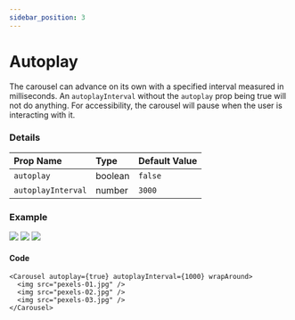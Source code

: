 ```yaml
---
sidebar_position: 3
---
```



# Autoplay

The carousel can advance on its own with a specified interval measured in milliseconds. An `autoplayInterval` without the `autoplay` prop being true will not do anything.
For accessibility, the carousel will pause when the user is interacting with it.

### Details

| Prop Name          | Type    | Default Value |
| :----------------- | :------ | :------------ |
| `autoplay`         | boolean | `false`       |
| `autoplayInterval` | number  | `3000`        |

### Example

<Carousel autoplay={true} autoplayInterval={1000} wrapAround>
  <img src="/open-source/nuka-carousel/img/pexels-01.jpg" />
  <img src="/open-source/nuka-carousel/img/pexels-02.jpg" />
  <img src="/open-source/nuka-carousel/img/pexels-03.jpg" />
</Carousel>

#### Code

```tsx
<Carousel autoplay={true} autoplayInterval={1000} wrapAround>
  <img src="pexels-01.jpg" />
  <img src="pexels-02.jpg" />
  <img src="pexels-03.jpg" />
</Carousel>
```
